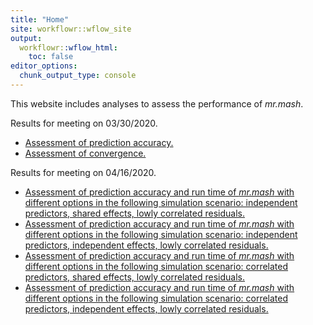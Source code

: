 ```yaml
---
title: "Home"
site: workflowr::wflow_site
output:
  workflowr::wflow_html:
    toc: false
editor_options:
  chunk_output_type: console
---
```


This website includes analyses to assess the performance of *mr.mash*.

Results for meeting on 03/30/2020.

+ [Assessment of prediction accuracy.](results_accuracy.html)
+ [Assessment of convergence.](results_convergence.html)

Results for meeting on 04/16/2020.

+ [Assessment of prediction accuracy and run time of *mr.mash* with different options in the following simulation scenario: independent predictors, shared effects, lowly correlated residuals.](results_indepX_lowcorrV_sharedB.html)
+ [Assessment of prediction accuracy and run time of *mr.mash* with different options in the following simulation scenario: independent predictors, independent effects, lowly correlated residuals.](results_indepX_lowcorrV_indepB.html)
+ [Assessment of prediction accuracy and run time of *mr.mash* with different options in the following simulation scenario: correlated predictors, shared effects, lowly correlated residuals.](results_corrX_lowcorrV_sharedB.html)
+ [Assessment of prediction accuracy and run time of *mr.mash* with different options in the following simulation scenario: correlated predictors, independent effects, lowly correlated residuals.](results_corrX_lowcorrV_indepB.html)
